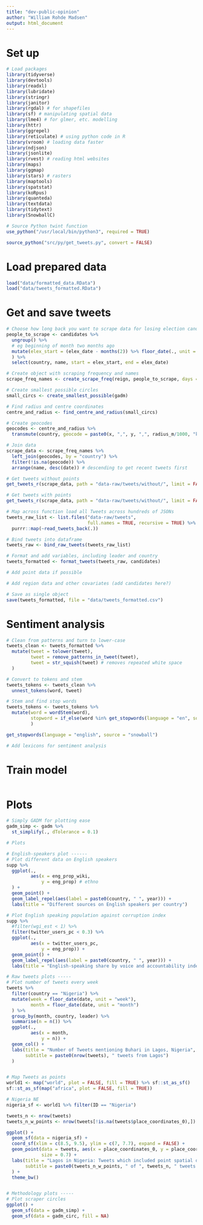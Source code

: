 ```yaml
---
title: "dev-public-opinion"
author: "William Rohde Madsen"
output: html_document
---
```


# Set up
```r
# Load packages
library(tidyverse)
library(devtools)
library(readxl)
library(lubridate)
library(stringr)
library(janitor)
library(rgdal) # for shapefiles
library(sf) # manipulating spatial data
library(lme4) # for glmer, etc. modelling
library(httr)
library(ggrepel)
library(reticulate) # using python code in R
library(vroom) # loading data faster
library(ndjson)
library(jsonlite)
library(rvest) # reading html websites
library(maps)
library(ggmap)
library(stars) # rasters
library(maptools)
library(spatstat)
library(koRpus)
library(quanteda)
library(textdata)
library(tidytext)
library(SnowballC)

# Source Python twint function
use_python("/usr/local/bin/python3", required = TRUE)

source_python("src/py/get_tweets.py", convert = FALSE)

```

# Load prepared data
```r
load("data/formatted_data.RData")
load("data/tweets_formatted.RData")
```

# Get and save tweets
```r
# Choose how long back you want to scrape data for losing election candidates
people_to_scrape <- candidates %>%
  ungroup() %>%
  # eg beginning of month two months ago
  mutate(elex_start = (elex_date - months(2)) %>% floor_date(., unit = "month")
  ) %>%
  select(country, name, start = elex_start, end = elex_date)

# Create object with scraping frequency and names
scrape_freq_names <- create_scrape_freq(reign, people_to_scrape, days = 7)

# Create smallest possible circles
small_circs <- create_smallest_possible(gadm)

# Find radius and centre coordinates
centre_and_radius <- find_centre_and_radius(small_circs)

# Create geocodes
geocodes <- centre_and_radius %>%
  transmute(country, geocode = paste0(x, ",", y, ",", radius_m/1000, "km"))

# Join data
scrape_data <- scrape_freq_names %>%
  left_join(geocodes, by = "country") %>%
  filter(!is.na(geocode)) %>%
  arrange(name, desc(date)) # descending to get recent tweets first

```

```r
# Get tweets without points
get_tweets_r(scrape_data, path = "data-raw/tweets/without/", limit = FALSE, include_geocode = FALSE)

# Get tweets with points
get_tweets_r(scrape_data, path = "data-raw/tweets/without/", limit = FALSE, include_geocode = TRUE)


```

```r
# Map across function load all Tweets across hundreds of JSONs
tweets_raw_list <- list.files("data-raw/tweets",
                              full.names = TRUE, recursive = TRUE) %>%
  purrr::map(~read_tweets_back(.))

# Bind tweets into dataframe
tweets_raw <- bind_raw_tweets(tweets_raw_list)

# Format and add variables, including leader and country
tweets_formatted <- format_tweets(tweets_raw, candidates)

# Add point data if possible

# Add region data and other covariates (add candidates here?)

# Save as single object
save(tweets_formatted, file = "data/tweets_formatted.csv")


```

# Sentiment analysis
```r
# Clean from patterns and turn to lower-case
tweets_clean <- tweets_formatted %>%
  mutate(tweet = tolower(tweet),
         tweet = remove_patterns_in_tweet(tweet),
         tweet = str_squish(tweet) # removes repeated white space
  )

# Convert to tokens and stem
tweets_tokens <- tweets_clean %>%
  unnest_tokens(word, tweet)

# Stem and find stop words
tweets_tokens <- tweets_tokens %>%
  mutate(word = wordStem(word),
         stopword = if_else(word %in% get_stopwords(language = "en", source = "snowball"), TRUE, FALSE)
         )

get_stopwords(language = "english", source = "snowball")

```

```r
# Add lexicons for sentiment analysis


```


# Train model
```r

```


# Plots
```r
# Simply GADM for plotting ease
gadm_simp <- gadm %>%
  st_simplify(., dTolerance = 0.1)

# Plots

# English-speakers plot ------
# Plot different data on English speakers
supp %>%
  ggplot(.,
         aes(x = eng_prop_wiki,
             y = eng_prop) # ethno
  ) +
  geom_point() +
  geom_label_repel(aes(label = paste0(country, " ", year))) +
  labs(title = "Different sources on English speakers per country")

# Plot English speaking population against corruption index
supp %>%
  #filter(wgi_est < 1) %>%
  filter(twitter_users_pc < 0.3) %>%
  ggplot(.,
         aes(x = twitter_users_pc,
             y = eng_prop)) +
  geom_point() +
  geom_label_repel(aes(label = paste0(country, " ", year))) +
  labs(title = "English-speaking share by voice and accountability index")

# Raw tweets plots -----
# Plot number of tweets every week
tweets %>%
  filter(country == "Nigeria") %>%
  mutate(week = floor_date(date, unit = "week"),
         month = floor_date(date, unit = "month")
  ) %>%
  group_by(month, country, leader) %>%
  summarise(n = n()) %>%
  ggplot(.,
         aes(x = month,
             y = n)) +
  geom_col() +
  labs(title = "Number of Tweets mentioning Buhari in Lagos, Nigeria",
       subtitle = paste0(nrow(tweets), " tweets from Lagos")
  ) 


# Map Tweets as points
world1 <- map("world", plot = FALSE, fill = TRUE) %>% sf::st_as_sf()
sf::st_as_sf(map("africa", plot = FALSE, fill = TRUE))

# Nigeria NE
nigeria_sf <- world1 %>% filter(ID == "Nigeria")

tweets_n <- nrow(tweets)
tweets_n_w_points <- nrow(tweets[!is.na(tweets$place_coordinates_0),])

ggplot() +
  geom_sf(data = nigeria_sf) +
  coord_sf(xlim = c(8.5, 9.5), ylim = c(7, 7.7), expand = FALSE) +
  geom_point(data = tweets, aes(x = place_coordinates_0, y = place_coordinates_1),
             size = 0.7) +
  labs(title = "Lagos in Nigeria: Tweets which included point spatial data",
       subtitle = paste0(tweets_n_w_points, " of ", tweets_n, " tweets include spatial data")
  ) +
  theme_bw()


# Methodology plots -----
# Plot scraper circles
ggplot() +
  geom_sf(data = gadm_simp) +
  geom_sf(data = gadm_circ, fill = NA)


```

